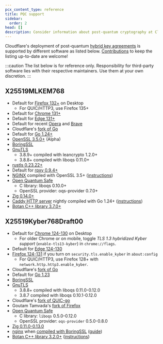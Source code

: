 ```yaml
---
pcx_content_type: reference
title: PQC support
sidebar:
  order: 2
head: []
description: Consider information about post-quantum cryptography at Cloudflare - deployed key agreements and software support.
---
```


Cloudflare's deployment of post-quantum [hybrid key agreements](/ssl/post-quantum-cryptography/#hybrid-key-agreement) is supported by different software as listed below. [Contributions](https://github.com/cloudflare/cloudflare-docs/blob/production/CONTRIBUTING.md) to keep the listing up-to-date are welcome!

:::caution
The list below is for reference only. Responsibility for third-party software lies with their respective maintainers. Use them at your own discretion.
:::

## X25519MLKEM768
- Default for [Firefox 132+](https://www.mozilla.org/firefox/) on Desktop
    - For QUIC/HTTP3, use Firefox 135+
- Default for [Chrome 131+](https://www.google.com/chrome/)
- Default for [Edge 131+](https://microsoft.com/edge/)
- Default for recent [Opera](https://opera.com) and [Brave](https://brave.com)
- Cloudflare's [fork of Go](https://github.com/cloudflare/go)
- Default for [Go 1.24+](https://go.dev/doc/go1.24#cryptotlspkgcryptotls)
- [OpenSSL 3.5.0+](https://www.openssl.org/) (Alpha)
- [BoringSSL](https://boringssl.googlesource.com/boringssl/)
- [GnuTLS](https://www.gnutls.org)
    - 3.8.9+ compiled with leancrypto 1.2.0+
    - 3.8.8+ compiled with liboqs 0.11.0+
- [rustls 0.23.22+](https://crates.io/crates/rustls)
- Default for [rpxy 0.9.4+](https://github.com/junkurihara/rust-rpxy)
- [NGINX](https://github.com/nginx/nginx) compiled with OpenSSL 3.5+ ([instructions](https://github.com/nginx/nginx/issues/288))
- [Open Quantum Safe](https://openquantumsafe.org/)
    - C library: liboqs 0.10.0+
    - OpenSSL provider: oqs-provider 0.7.0+
- [Zig 0.14.0+](https://ziglang.org/)
- [Caddy HTTP server](https://caddyserver.com/) nightly compiled with Go 1.24+ ([instructions](https://gist.github.com/bwesterb/2f7bfa7ae689de0d242b56ea3ecac424))
- [Botan C++ library 3.7.0+](https://botan.randombit.net/)

## X25519Kyber768Draft00

- Default for [Chrome 124-130](https://www.google.com/chrome/) on Desktop
    - For older Chrome or on mobile, toggle _TLS 1.3 hybridized Kyber support_ (`enable-tls13-kyber`) in `chrome://flags`.
- Default for [Edge 124-130](https://microsoft.com/edge/)
- [Firefox 124-131](https://www.mozilla.org/firefox) if you turn on `security.tls.enable_kyber` in `about:config`
    - For QUIC/HTTP3, use Firefox 128+ with `network.http.http3.enable_kyber`.
- Cloudflare's [fork of Go](https://github.com/cloudflare/go)
- Default for [Go 1.23](https://github.com/golang/go/issues/67061)
- [BoringSSL](https://boringssl.googlesource.com/boringssl/)
- [GnuTLS](https://www.gnutls.org)
    - 3.8.8+ compiled with liboqs 0.11.0-0.12.0
    - 3.8.7 compiled with liboqs 0.10.1-0.12.0
- Cloudflare's [fork of QUIC-go](https://github.com/cloudflare/qtls-pq)
- Goutam Tamvada's [fork of Firefox](https://github.com/xvzcf/firefox-pq-demos)
- [Open Quantum Safe](https://openquantumsafe.org/)
    - C library: `liboqs` 0.5.0-0.12.0
    - OpenSSL provider: `oqs-provider` 0.5.0-0.8.0
- [Zig 0.11.0-0.13.0](https://ziglang.org/)
- [nginx](https://www.nginx.org/) when [compiled with BoringSSL](https://mailman.nginx.org/pipermail/nginx/2023-August/NOISOYU3QTB2DGIYUBGF7CAMQHDI2QLT.html) ([guide](https://blog.centminmod.com/2023/10/03/2860/how-to-enable-cloudflare-post-quantum-x25519kyber768-key-exchange-support-in-centmin-mod-nginx/))
- [Botan C++ library 3.2.0+](https://botan.randombit.net/) ([instructions](https://github.com/randombit/botan/discussions/3747))
